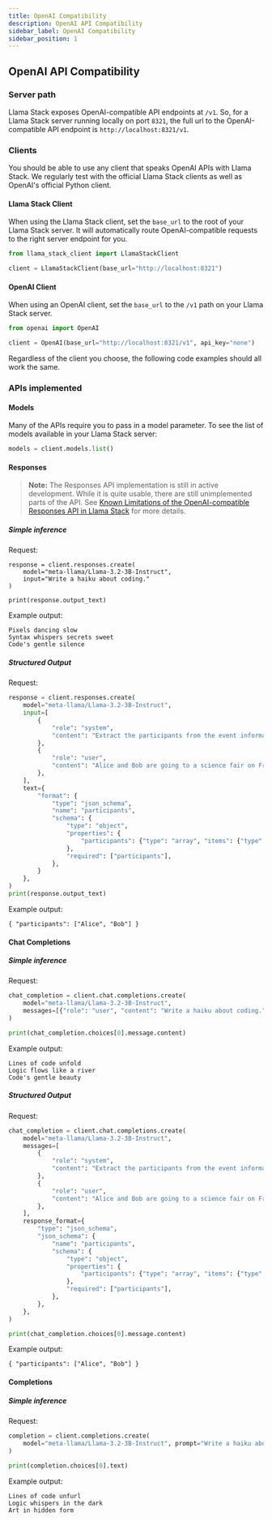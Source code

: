 ```yaml
---
title: OpenAI Compatibility
description: OpenAI API Compatibility
sidebar_label: OpenAI Compatibility
sidebar_position: 1
---
```

## OpenAI API Compatibility

### Server path

Llama Stack exposes OpenAI-compatible API endpoints at `/v1`. So, for a Llama Stack server running locally on port `8321`, the full url to the OpenAI-compatible API endpoint is `http://localhost:8321/v1`.

### Clients

You should be able to use any client that speaks OpenAI APIs with Llama Stack. We regularly test with the official Llama Stack clients as well as OpenAI's official Python client.

#### Llama Stack Client

When using the Llama Stack client, set the `base_url` to the root of your Llama Stack server. It will automatically route OpenAI-compatible requests to the right server endpoint for you.

```python
from llama_stack_client import LlamaStackClient

client = LlamaStackClient(base_url="http://localhost:8321")
```

#### OpenAI Client

When using an OpenAI client, set the `base_url` to the `/v1` path on your Llama Stack server.

```python
from openai import OpenAI

client = OpenAI(base_url="http://localhost:8321/v1", api_key="none")
```

Regardless of the client you choose, the following code examples should all work the same.

### APIs implemented

#### Models

Many of the APIs require you to pass in a model parameter. To see the list of models available in your Llama Stack server:

```python
models = client.models.list()
```

#### Responses

> **Note:** The Responses API implementation is still in active development. While it is quite usable, there are still unimplemented parts of the API.  See [Known Limitations of the OpenAI-compatible Responses API in Llama Stack](./openai_responses_limitations.mdx) for more details.

##### Simple inference

Request:

```
response = client.responses.create(
    model="meta-llama/Llama-3.2-3B-Instruct",
    input="Write a haiku about coding."
)

print(response.output_text)
```
Example output:

```text
Pixels dancing slow
Syntax whispers secrets sweet
Code's gentle silence
```

##### Structured Output

Request:

```python
response = client.responses.create(
    model="meta-llama/Llama-3.2-3B-Instruct",
    input=[
        {
            "role": "system",
            "content": "Extract the participants from the event information.",
        },
        {
            "role": "user",
            "content": "Alice and Bob are going to a science fair on Friday.",
        },
    ],
    text={
        "format": {
            "type": "json_schema",
            "name": "participants",
            "schema": {
                "type": "object",
                "properties": {
                    "participants": {"type": "array", "items": {"type": "string"}}
                },
                "required": ["participants"],
            },
        }
    },
)
print(response.output_text)
```

Example output:

```text
{ "participants": ["Alice", "Bob"] }
```

#### Chat Completions

##### Simple inference

Request:

```python
chat_completion = client.chat.completions.create(
    model="meta-llama/Llama-3.2-3B-Instruct",
    messages=[{"role": "user", "content": "Write a haiku about coding."}],
)

print(chat_completion.choices[0].message.content)
```

Example output:

```text
Lines of code unfold
Logic flows like a river
Code's gentle beauty
```

##### Structured Output

Request:

```python
chat_completion = client.chat.completions.create(
    model="meta-llama/Llama-3.2-3B-Instruct",
    messages=[
        {
            "role": "system",
            "content": "Extract the participants from the event information.",
        },
        {
            "role": "user",
            "content": "Alice and Bob are going to a science fair on Friday.",
        },
    ],
    response_format={
        "type": "json_schema",
        "json_schema": {
            "name": "participants",
            "schema": {
                "type": "object",
                "properties": {
                    "participants": {"type": "array", "items": {"type": "string"}}
                },
                "required": ["participants"],
            },
        },
    },
)

print(chat_completion.choices[0].message.content)
```

Example output:

```text
{ "participants": ["Alice", "Bob"] }
```

#### Completions

##### Simple inference

Request:

```python
completion = client.completions.create(
    model="meta-llama/Llama-3.2-3B-Instruct", prompt="Write a haiku about coding."
)

print(completion.choices[0].text)
```

Example output:

```text
Lines of code unfurl
Logic whispers in the dark
Art in hidden form
```

